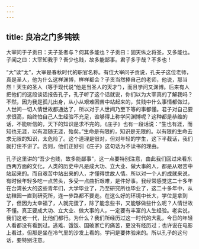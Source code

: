 ```yaml
---
---
---
```

title: 良冶之门多钝铁
---




大宰问于子贡曰：夫子圣者与？何其多能也？子贡曰：固天纵之将圣，又多能也。子闻之曰：大宰知我乎？吾少也贱，故多能鄙事。君子多乎哉？不多也！

“大”读“太”，大宰是春秋时代的职官名称。有位大宰问子贡说，孔夫子这位老师，真是圣人，他为什么这样渊博，样样都会？子贡当然捧自己的老师，他说，那当然！天生的圣人（等于现代说“他是当圣人的天才”），而且学问又渊博。后来有人把他们的这段谈话报告孔子，孔子听了这个话就说，你们以为大宰真的了解我吗？不然，因为我是孤儿出身，从小从艰难困苦中站起来的，贫贱中什么事情都做过，人世间一切人情世故都通达了，所以对于人世间乃至下等的事都懂。君子对自己要求很高，始终怕自己人生经验不充足，谁够得上称学问渊博呢？这种都是恭维的话，不能听信的，天下的知识是求不完的。《庄子》也有一段话说：“生也有涯，而知也无涯，以有涯随无涯，殆矣。”生命是有限的，知识是无限的。以有限的生命去求无限的知识，太危险了。这个道理是很对，但对年轻的学生，这下半截话，我们就打住不讲了。否则，他们正好引《庄子》这句话为不读书的理由。

孔子这里讲的“吾少也贱，故多能鄙事”，这一点要特别注意，由此我们回过来看东西两方面的文化，人类的历史中凡是成大功、立大业、做大事的人，都是从艰苦中站起来的。而自艰苦中站出来的人，才懂得世故人情。所以对一个人的成就来说，有时候年轻多吃一点苦头，多受一点曲折艰难，是件好事。我经常感觉这二十多年在台湾长大的这些青年们，大学毕业了，乃至研究所也毕业了，这二十多年中，从幼稚园一直到研究所，连一步路都不要走。在这么好的环境中长大，学位是拿到了，但因为太幸福了，人就完蛋了，除了能念些书，又能够做些什么呢？人情世故不懂。真正要成大功、立大业、做大事的人，一定要有丰富的人生经验。老实说，我们这老一代，比他们都行。为什么？我们所经历过这一时代的大乱，今日的年轻人看都没有看到过。逃难、饿饭、国破家亡的痛苦，更没有经历过；也许说在电影上看过，但那是坐在冷气里的沙发上看的。学问是要体验来的。所以孔子的这句话，要特别注意。